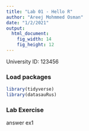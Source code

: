 ```yaml
---
title: "Lab 01 - Hello R"
author: "Areej Mohmmed Osman"
date: "1/2/2021"
output: 
  html_document: 
    fig_width: 14
    fig_height: 12
---
```


University ID: 123456

### Load packages

```r
library(tidyverse) 
library(datasauRus)
```



### Lab Exercise

answer ex1